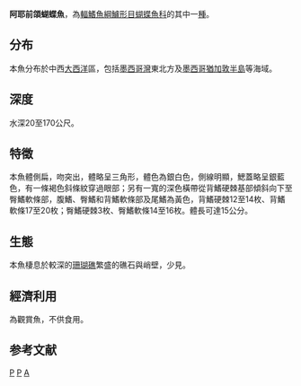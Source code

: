 {{Speciesbox 
| taxon = Prognathodes aya
| image = Prognathodes aya.jpg
| status = LC
| status_system = IUCN3.1
| authority = [[Jordan|Jordan]], 1886
| synonyms = *''Chaetodon aya''<br /><small>Poey, 1860</small>
*''Chaetodon eques''<br /><small>Sauvage, 1880</small> ''
}}
'''阿耶前頜蝴蝶魚'''，為[[輻鰭魚綱|輻鰭魚綱]][[鱸形目|鱸形目]][[蝴蝶魚科|蝴蝶魚科]]的其中一[[種|種]]。

==分布==
本魚分布於中西[[大西洋|大西洋]]區，包括[[墨西哥灣|墨西哥灣]]東北方及[[墨西哥|墨西哥]][[猶加敦半島|猶加敦半島]]等海域。

==深度==
水深20至170公尺。

==特徵==
本魚體側扁，吻突出，體略呈三角形，體色為銀白色，側線明顯，鰓蓋略呈銀藍色，有一條褐色斜條紋穿過眼部；另有一寬的深色橫帶從背鰭硬棘基部傾斜向下至臀鰭軟條部，腹鰭、臀鰭和背鰭軟條部及尾鰭為黃色，背鰭硬棘12至14枚、背鰭軟條17至20枚；臀鰭硬棘3枚、臀鰭軟條14至16枚。體長可達15公分。

==生態==
本魚棲息於較深的[[珊瑚礁|珊瑚礁]]繁盛的礁石與峭壁，少見。

==經濟利用==
為觀賞魚，不供食用。

==参考文献==
{{Reflist}}
{{Taxonbar}}

[[Category:1886年描述的魚類|P]]
[[Category:觀賞魚|P]]
[[Category:前頷蝴蝶魚屬|A]]